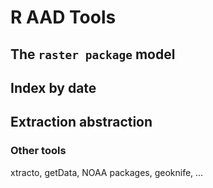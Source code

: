 # R AAD Tools 

## The `raster package` model

## Index by date

## Extraction abstraction

### Other tools

xtracto, getData, NOAA packages, geoknife, ...


